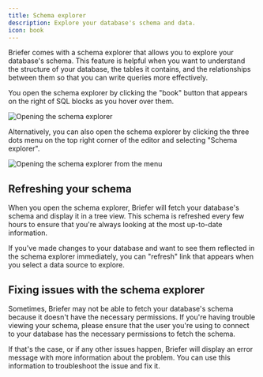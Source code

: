 ```yaml
---
title: Schema explorer
description: Explore your database's schema and data.
icon: book
---
```


Briefer comes with a schema explorer that allows you to explore your database's schema. This feature is helpful when you want to understand the structure of your database, the tables it contains, and the relationships between them so that you can write queries more effectively.

You open the schema explorer by clicking the "book" button that appears on the right of SQL blocks as you hover over them.

<Frame caption="Opening the schema explorer from a SQL block.">
  <img src="/images/open-schema-explorer.png" alt="Opening the schema explorer" />
</Frame>

Alternatively, you can also open the schema explorer by clicking the three dots menu on the top right corner of the editor and selecting "Schema explorer".

<Frame caption="Opening the schema explorer from the menu on the top right corner.">
  <img src="/images/open-schema-explorer-threedots.png" alt="Opening the schema explorer from the menu" />
</Frame>

## Refreshing your schema

When you open the schema explorer, Briefer will fetch your database's schema and display it in a tree view. This schema is refreshed every few hours to ensure that you're always looking at the most up-to-date information.

If you've made changes to your database and want to see them reflected in the schema explorer immediately, you can "refresh" link that appears when you select a data source to explore.

## Fixing issues with the schema explorer

Sometimes, Briefer may not be able to fetch your database's schema because it doesn't have the necessary permissions. If you're having trouble viewing your schema, please ensure that the user you're using to connect to your database has the necessary permissions to fetch the schema.

If that's the case, or if any other issues happen, Briefer will display an error message with more information about the problem. You can use this information to troubleshoot the issue and fix it.
